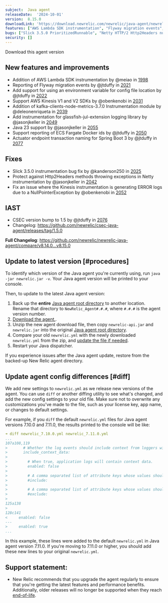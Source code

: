 ```yaml
---
subject:  Java agent
releaseDate:  '2024-10-01'
version:  8.15.0
downloadLink: 'https://download.newrelic.com/newrelic/java-agent/newrelic-agent/8.15.0/'
features: ["AWS Lambda SDK instrumentation", "Flyway migration events", "AWS Kinesis SDK", "Kafka Client Node metrics", "Glassfish JUL logging", "Java 23", "ECS Fargate docker id", "Actuator endpoint transaction naming"]
bugs: ["Slick 3.5.0 PrioritizedRunnable", "Netty HTTP/2 Http2Headers null pointer exception"]
security: []
---
```

<ButtonGroup>
  <ButtonLink
    role="button"
    to="https://download.newrelic.com/newrelic/java-agent/newrelic-agent/8.15.0/"
    variant="primary"
  >
    Download this agent version
  </ButtonLink>
</ButtonGroup>

## New features and improvements

- Addition of AWS Lambda SDK instrumentation by @meiao in [1998](https://github.com/newrelic/newrelic-java-agent/pull/1998)
- Reporting of Flyway migration events by @jtduffy in [2021](https://github.com/newrelic/newrelic-java-agent/pull/2021)
- Add support for using an environment variable for config file location by @jtduffy in [2022](https://github.com/newrelic/newrelic-java-agent/pull/2022)
- Support AWS Kinesis V1 and V2 SDKs by @obenkenobi in [2031](https://github.com/newrelic/newrelic-java-agent/pull/2031)
- Addition of kafka-clients-node-metrics-3.7.0 Instrumentation module by @deleonenriqueta in [2039](https://github.com/newrelic/newrelic-java-agent/pull/2039)
- Add instrumentation for glassfish-jul-extension logging library by @jasonjkeller in [2049](https://github.com/newrelic/newrelic-java-agent/pull/2049)
- Java 23 support by @jasonjkeller in [2055](https://github.com/newrelic/newrelic-java-agent/pull/2055)
- Support reporting of ECS Fargate Docker ids by @jtduffy in [2050](https://github.com/newrelic/newrelic-java-agent/pull/2050)
- Actuator endpoint transaction naming for Spring Boot 3 by @jtduffy in [2077](https://github.com/newrelic/newrelic-java-agent/pull/2077)

## Fixes

- Slick 3.5.0 instrumentation bug fix by @kanderson250 in [2025](https://github.com/newrelic/newrelic-java-agent/pull/2025)
- Protect against Http2Headers methods throwing exceptions in Netty instrumentation by @jasonjkeller in [2042](https://github.com/newrelic/newrelic-java-agent/pull/2042)
- Fix an issue where the Kinesis instrumentation is generating ERROR logs due to a NullPointerException by @obenkenobi in [2052](https://github.com/newrelic/newrelic-java-agent/pull/2052)

## IAST

- CSEC version bump to 1.5 by @jtduffy in [2076](https://github.com/newrelic/newrelic-java-agent/pull/2076)
- Changelog: https://github.com/newrelic/csec-java-agent/releases/tag/1.5.0

**Full Changelog**: https://github.com/newrelic/newrelic-java-agent/compare/v8.14.0...v8.15.0

## Update to latest version [#procedures]

To identify which version of the Java agent you're currently using, run `java -jar newrelic.jar -v`. Your Java agent version will be printed to your console.

Then, to update to the latest Java agent version:

1. Back up the **entire** [Java agent root directory](/docs/agents/manage-apm-agents/troubleshooting/find-agent-root-directory#java-agent) to another location. Rename that directory to `NewRelic_Agent#.#.#`, where `#.#.#` is the agent version number.
2. [Download the agent.](/docs/release-notes/agent-release-notes/java-release-notes).
3. Unzip the new agent download file, then copy `newrelic-api.jar` and `newrelic.jar` into the original [Java agent root directory](/docs/agents/manage-apm-agents/troubleshooting/find-agent-root-directory#java-agent).
4. Compare your old `newrelic.yml` with the newly downloaded `newrelic.yml` from the zip, and [update the file if needed](#diff).
5. Restart your Java dispatcher.

If you experience issues after the Java agent update, restore from the backed-up New Relic agent directory.

## Update agent config differences [#diff]

We add new settings to `newrelic.yml` as we release new versions of the agent. You can use `diff` or another diffing utility to see what's changed, and add the new config settings to your old file. Make sure not to overwrite any customizations you've made to the file, such as your license key, app name, or changes to default settings.

For example, if you `diff` the default `newrelic.yml` files for Java agent versions 7.10.0 and 7.11.0, the results printed to the console will be like:

```yaml
➜ diff newrelic_7.10.0.yml newrelic_7.11.0.yml
...
107a108,119
>       # Whether the log events should include context from loggers with support for that.
>       include_context_data:
>
>         # When true, application logs will contain context data.
>         enabled: false
>
>         # A comma separated list of attribute keys whose values should be sent to New Relic.
>         #include:
>
>         # A comma separated list of attribute keys whose values should not be sent to New Relic.
>         #exclude:
>
125a138
>
128c141
<     enabled: false
---
>     enabled: true
...
```

In this example, these lines were added to the default `newrelic.yml` in Java agent version 7.11.0. If you're moving to 7.11.0 or higher, you should add these new lines to your original `newrelic.yml`.

## Support statement:

* New Relic recommends that you upgrade the agent regularly to ensure that you're getting the latest features and performance benefits. Additionally, older releases will no longer be supported when they reach [end-of-life](https://docs.newrelic.com/docs/using-new-relic/cross-product-functions/install-configure/notification-changes-new-relic-saas-features-distributed-software/).


